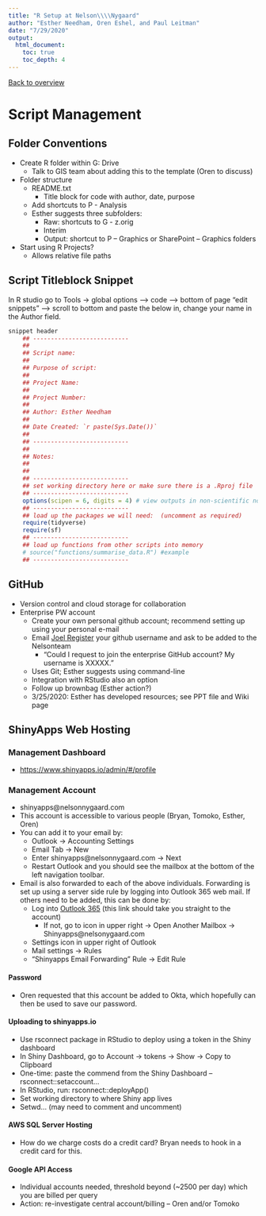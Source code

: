 ```yaml
---
title: "R Setup at Nelson\\\\Nygaard"
author: "Esther Needham, Oren Eshel, and Paul Leitman"
date: "7/29/2020"
output: 
  html_document:
    toc: true
    toc_depth: 4
---
```


[Back to overview](../index.html)

# Script Management

## Folder Conventions

- Create R folder within G: Drive 
  - Talk to GIS team about adding this to the template (Oren to discuss) 
- Folder structure 
  - README.txt 
    - Title block for code with author, date, purpose 
  - Add shortcuts to P - Analysis 
  - Esther suggests three subfolders: 
    - Raw: shortcuts to G - z.orig 
    - Interim 
    - Output: shortcut to P – Graphics or SharePoint – Graphics folders 
- Start using R Projects? 
  - Allows relative file paths 
  
## Script Titleblock Snippet

In R studio go to Tools -> global options --> code --> bottom of page "edit snippets" --> scroll to bottom and paste the below in, change your name in the Author field.

```r
snippet header
	## ---------------------------
	##
	## Script name: 
	##
	## Purpose of script:
	##
	## Project Name: 
	##
	## Project Number: 
	##
	## Author: Esther Needham
	##
	## Date Created: `r paste(Sys.Date())`
	##
	## ---------------------------
	##
	## Notes:
	##   
	##
	## ---------------------------
	## set working directory here or make sure there is a .Rproj file
	## ---------------------------
	options(scipen = 6, digits = 4) # view outputs in non-scientific notation
	## ---------------------------
	## load up the packages we will need:  (uncomment as required)
	require(tidyverse)
	require(sf)
	## ---------------------------
	## load up functions from other scripts into memory
	# source("functions/summarise_data.R") #example
	## ---------------------------
```

  
## GitHub

- Version control and cloud storage for collaboration 
- Enterprise PW account 
  - Create your own personal github account; recommend setting up using your personal e-mail
  - Email [Joel Register](mailto:joel.register@perkinswill.com) your github username and ask to be added to the Nelson\Nygaard team 
    - “Could I request to join the enterprise GitHub account? My username is XXXXX.”  
  - Uses Git; Esther suggests using command-line 
  - Integration with RStudio also an option 
  - Follow up brownbag (Esther action?) 
  - 3/25/2020: Esther has developed resources; see PPT file and Wiki page 
  
## ShinyApps Web Hosting

### Management Dashboard

- [https://www.shinyapps.io/admin/#/profile](https://www.shinyapps.io/admin/#/profile)

### Management Account

- shinyapps@nelsonnygaard.com
- This account is accessible to various people (Bryan, Tomoko, Esther, Oren)
- You can add it to your email by: 
  - Outlook -> Accounting Settings 
  - Email Tab -> New 
  - Enter shinyapps@nelsonnygaard.com -> Next 
  - Restart Outlook and you should see the mailbox at the bottom of the left navigation toolbar. 
- Email is also forwarded to each of the above individuals. Forwarding is set up using a server side rule by logging into Outlook 365 web mail. If others need to be added, this can be done by: 
  - Log into [Outlook 365](https://outlook.office.com/mail/shinyapps@nelsonnygaard.com/inbox) (this link should take you straight to the account) 
    - If not, go to icon in upper right -> Open Another Mailbox -> Shinyapps@nelsonygaard.com 
  - Settings icon in upper right of Outlook 
  - Mail settings -> Rules 
  - “Shinyapps Email Forwarding” Rule -> Edit Rule 
  
#### Password

- Oren requested that this account be added to Okta, which hopefully can then be used to save our password. 

#### Uploading to shinyapps.io

- Use rsconnect package in RStudio to deploy using a token in the Shiny dashboard 
- In Shiny Dashboard, go to Account -> tokens -> Show -> Copy to Clipboard 
- One-time: paste the commend from the Shiny Dashboard – rsconnect::setaccount…  
- In RStudio, run: rsconnect::deployApp() 
- Set working directory to where Shiny app lives 
- Setwd… (may need to comment and uncomment) 

#### AWS SQL Server Hosting

- How do we charge costs do a credit card? Bryan needs to hook in a credit card for this.  

#### Google API Access

- Individual accounts needed, threshold beyond (~2500 per day) which you are billed per query 
- Action: re-investigate central account/billing – Oren and/or Tomoko 
